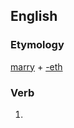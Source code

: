 ==English==

===Etymology===
[[marry]] + [[-eth]]

===Verb===
{{en-verb form}}

# {{en-archaic third-person singular of|marry}}